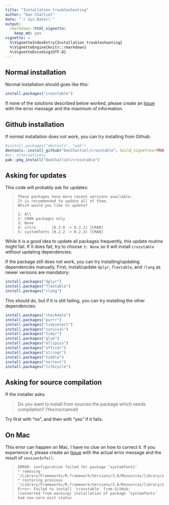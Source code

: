 ---
title: "Installation troubleshooting"
author: "Dan Chaltiel"
date: "`r Sys.Date()`"
output: 
  rmarkdown::html_vignette: 
    keep_md: yes
vignette: >
  %\VignetteIndexEntry{Installation troubleshooting}
  %\VignetteEngine{knitr::rmarkdown}
  %\VignetteEncoding{UTF-8}
---
  

## Normal installation
Normal installation should goes like this:
```r
install.packages("crosstable")
```

If none of the solutions described below worked, please create an [Issue](https://github.com/DanChaltiel/crosstable/issues) with the error message and the maximum of information.

## Github installation
If normal installation does not work, you can try installing from Github:
```r
#install.packages("devtools", "pak")
devtools::install_github("DanChaltiel/crosstable", build_vignettes=TRUE)
#or, alternatively
pak::pkg_install("DanChaltiel/crosstable")

```

## Asking for updates

This code will probably ask for updates: 

>     These packages have more recent versions available.
>     It is recommended to update all of them.
>     Which would you like to update?
>     
>     1: All                                
>     2: CRAN packages only                 
>     3: None                               
>     4: vctrs       (0.3.0 -> 0.3.1) [CRAN]
>     5: systemfonts (0.2.2 -> 0.2.3) [CRAN]

While it is a good idea to update all packages frequently, this update routine might fail. If it does fail, try to choose `3: None` so it will install `crosstable` without updating dependencies.

If the package still does not work, you can try installing/updating dependencies manually. First, install/update `dplyr`, `flextable`, and `rlang` as newer versions are mandatory:

```r
install.packages("dplyr")
install.packages("flextable")
install.packages("rlang")

```

This should do, but if it is still failing, you can try installing the other dependencies:

```r
install.packages("checkmate")
install.packages("purrr")
install.packages("tidyselect")
install.packages("survival")
install.packages("tidyr")
install.packages("glue")
install.packages("ellipsis")
install.packages("officer")
install.packages("stringr")
install.packages("tibble")
install.packages("nortest")
install.packages("lifecycle")
```

## Asking for source compilation 

If the installer asks:

> Do you want to install from sources the package which needs compilation? (Yes/no/cancel)

Try first with "no", and then with "yes" if it fails.


## On Mac

This error can happen on Mac. I have no clue on how to correct it. If you experience it, please create an [Issue](https://github.com/DanChaltiel/crosstable/issues) with the actual error message and the result of `sessionInfo()`.

>     ERROR: configuration failed for package ‘systemfonts’
>     * removing ‘/Library/Frameworks/R.framework/Versions/3.6/Resources/library/systemfonts’
>     * restoring previous ‘/Library/Frameworks/R.framework/Versions/3.6/Resources/library/systemfonts’
>     Error: Failed to install 'crosstable' from GitHub:
>     (converted from warning) installation of package ‘systemfonts’ had non-zero exit status
